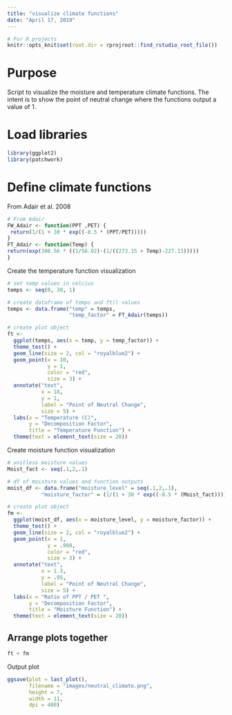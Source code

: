 ```yaml
---
title: "visualize climate functions"
date: "April 17, 2019"
---
```


```r
# For R projects
knitr::opts_knit$set(root.dir = rprojroot::find_rstudio_root_file())
```

# Purpose
Script to visualize the moisture and temperature climate functions. The intent is to show the point of neutral change where the functions output a value of 1. 

# Load libraries

```r
library(ggplot2)
library(patchwork)
```

# Define climate functions

From Adair et al. 2008
```r
# From Adair
FW_Adair <- function(PPT ,PET) {
 return(1/(1 + 30 * exp((-8.5 * (PPT/PET)))))
}
FT_Adair <- function(Temp) {
return(exp(308.56 * ((1/56.02)-(1/((273.15 + Temp)-227.13)))))
}
```

Create the temperature function visualization

```r
# set temp values in celcius
temps <- seq(0, 30, 1)

# create dataframe of temps and ft() values
temps <- data.frame("temp" = temps,
                    "temp_factor" = FT_Adair(temps))

# create plot object
ft <-
  ggplot(temps, aes(x = temp, y = temp_factor)) +
  theme_test() +
  geom_line(size = 2, col = "royalblue2") +
  geom_point(x = 10,
             y = 1,
             color = "red",
             size = 3) +
  annotate("text",
           x = 18,
           y = 1,
           label = "Point of Neutral Change",
           size = 5) +
  labs(x = "Temperature (C)",
       y = "Decomposition Factor",
       title = "Temperature Function") +
  theme(text = element_text(size = 20))
```

Create moisture function visualization

```r
# unitless moisture values
Moist_fact <- seq(.1,2,.1)

# df of moisture values and function outputs
moist_df <- data.frame("moisture_level" = seq(.1,2,.1),
           "moisture_factor" = (1/(1 + 30 * exp((-8.5 * (Moist_fact))))))

# create plot object
fm <-
  ggplot(moist_df, aes(x = moisture_level, y = moisture_factor)) +
  theme_test() +
  geom_line(size = 2, col = "royalblue2") +
  geom_point(x = 1,
             y = .998,
             color = "red",
             size = 3) +
  annotate("text",
           x = 1.3,
           y = .95,
           label = "Point of Neutral Change",
           size = 5) +
  labs(x = "Ratio of PPT / PET ",
       y = "Decomposition Factor",
       title = "Moisture Function") +
  theme(text = element_text(size = 20))
```

## Arrange plots together

```r
ft + fm
```

Output plot
```r
ggsave(plot = last_plot(),
       filename = "images/neutral_climate.png",
       height = 7,
       width = 11,
       dpi = 400)
```


